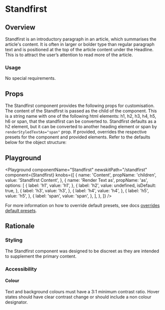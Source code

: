 


# Standfirst

## Overview

Standfirst is an introductory paragraph in an article, which summarises the article's content. It is often in larger or bolder type than regular paragraph text and is positioned at the top of the article content under the Headline. This is to attract the user’s attention to read more of the article.

### Usage

No special requirements.


## Props

The Standfirst component provides the following props for customisation.
<LegacyBlock marginTop="sizing040">
  <Prop name="children" type="string" required>
    The content of the Standfirst is passed as the child of the component.
  </Prop>
  <Prop name="as" type="'h1' | 'h2' | 'h3' | 'h4' | 'h5' | 'h6' | 'span'" default="h2">
    This is a string name with one of the following html elements: h1, h2, h3, h4, h5, h6 or span, that the standfirst can be converted to.
    Standfirst defaults as a h2 element, but it can be converted to another heading element or span by `renderStyledTextAs="span"` prop.
  </Prop>
  <Prop name="overrides" type="object">
    If provided, overrides the respective presets for the component and provided elements.
    Refer to the defaults below for the object structure:
    <CodeFromDefaultPresets componentName="standfirst" />
  </Prop>
</LegacyBlock>

## Playground

<Playground
  componentName="Standfirst"
  newskitPath="/standfirst"
  component={Standfirst}
  knobs={[
    {
      name: 'Content',
      propName: 'children',
      value: 'Standfirst Content',
    },
    {
      name: 'Render Text as',
      propName: 'as',
      options: [
        {
          label: 'h1',
          value: 'h1',
        },
        {
          label: 'h2',
          value: undefined,
          isDefault: true,
        },
        {
          label: 'h3',
          value: 'h3',
        },
        {
          label: 'h4',
          value: 'h4',
        },
        {
          label: 'h5',
          value: 'h5',
        },
        {
          label: 'span',
          value: 'span',
        },
      ],
    },
  ]}
/>

For more information on how to override default presets, see docs [overrides default presets](/theming/default-presets/override-individual-components).

## Rationale

### Styling

The Standfirst component was designed to be discreet as they are intended to supplement the primary content.

### Accessibility

#### Colour

Text and background colours must have a 3:1 minimum contrast ratio.
Hover states should have clear contrast change or should include a non colour designator.
